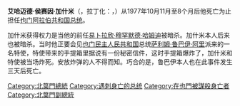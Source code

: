 
{{Infobox officeholder
|name=艾哈邁德·海珊·加什米
| original_name           = Ahmad bin Hussein al-Ghashmi
|image          = Ahmad al-Ghashmi.jpg
|office        = {{YAR}}第四任[[北葉門總統|總統]]
|primeminister = [[Abdul_Aziz_Abdul_Ghani|Abdul Aziz Abdul Ghani]]
|term_start    = 1977年10月11日
|term_end      = {{box|1978年6月24日}}
|predecessor   = [[易卜拉欣·哈姆迪|易卜拉欣·哈姆迪]]
|successor     = [[阿卜杜·卡林·阿卜杜拉·阿拉斯|阿卜杜·卡林·阿卜杜拉·阿拉斯]]
|vicepresident =
|party          = 無黨派 
|spouse         = 
| birth_date    = {{Birth date|1935|08|21|df=y}}
| death_date    = {{Death date and age|1978|06|24|1935|08|21|df=y}}
| birth_place   = {{flag|Mutawakkilite Kingdom of Yemen}}[[沙那省|沙那省]][[Hamdan_District|Hamdan District]]
| death_place   = {{NYE}}[[沙那|沙那]]
| nationality   = {{YAR}}
| placeofburial = 
| placeofburial_label = 
| placeofburial_coordinates = <!-- {{Coord|LAT|LONG|display=inline,title}} -->
| nickname      = 
| birth_name    = 
| allegiance    = {{YAR}}
| branch        =
| serviceyears  = 1956–1978
| rank          =  [[File:EgyptianArmyInsignia-MajorGeneral.svg|center]] [[少將|少將]]
| servicenumber = 
| unit          = 
| commands      = 
| battles       = 
*[[北葉門內戰|北葉門內戰]]
| battles_label = 
| awards        = 
| relations     = 
| laterwork     = 
| signature     = 
| website       = <!-- {{URL|example.com}} -->
}}'''艾哈迈德·侯赛因·加什米'''（{{lang-ar|أحمد حسين الغشمي}}，拉丁化：{{lang|la|Ahmed bin Hussein al-Ghashmi}}，{{bd|1941年||1978年|6月24日||catIdx=Al-Ghashmi, Ahmad Bin Hussein}}）从1977年10月11月至8个月后他死亡为止担任[[也门阿拉伯共和国|也门阿拉伯共和国]][[北也门总统|总统]]。

加什米获得权力是当他的前任[[易卜拉欣·穆罕默德·哈姆迪|易卜拉欣·穆罕默德·哈姆迪]]被暗杀。加什米本人后来也被暗杀。当时他正要会见[[也门民主人民共和国|也门民主人民共和国]]总统[[萨利姆·鲁巴伊·阿里|萨利姆·鲁巴伊·阿里]]派来的一名特使，特使带来的手提箱里据说有一份秘密信件，这时手提箱爆炸了，加什米和特使被当场炸死。安放炸弹的人不得而知。巧合的是，鲁巴伊本人也在此事件发生三天后死亡。

{{start box}}
{{succession box|title=[[北也门总统|北也门总统]]|before=[[易卜拉欣·穆罕默德·哈姆迪|易卜拉欣·穆罕默德·哈姆迪]]|after=[[阿卜杜·卡林·阿卜杜拉·阿拉斯|阿卜杜·卡林·阿卜杜拉·阿拉斯]]|years=1977–1978}}
{{end box}}
{{葉門國家元首}}

{{DEFAULTSORT:Al-Ghashmi, Ahmad Bin Hussein}}
[[Category:北葉門總統|Category:北葉門總統]]
[[Category:遇刺身亡的总统|Category:遇刺身亡的总统]]
[[Category:在也門被謀殺身亡者|Category:在也門被謀殺身亡者]]
[[Category:北葉門副總統|Category:北葉門副總統]]